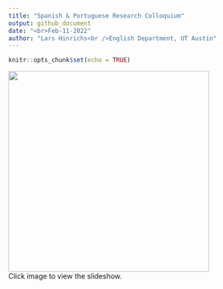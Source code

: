 ```yaml
---
title: "Spanish & Portuguese Research Colloquium"
output: github_document
date: "<br>Feb-11-2022"
author: "Lars Hinrichs<br />English Department, UT Austin"
---
```


```r
knitr::opts_chunk$set(echo = TRUE)
```


[<img src="slide1.png" width=400 />](https://bit.ly/hinrichs-research)<br>Click image to view the slideshow.

